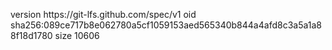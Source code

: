 version https://git-lfs.github.com/spec/v1
oid sha256:089ce717b8e062780a5cf1059153aed565340b844a4afd8c3a5a1a88f18d1780
size 10606
